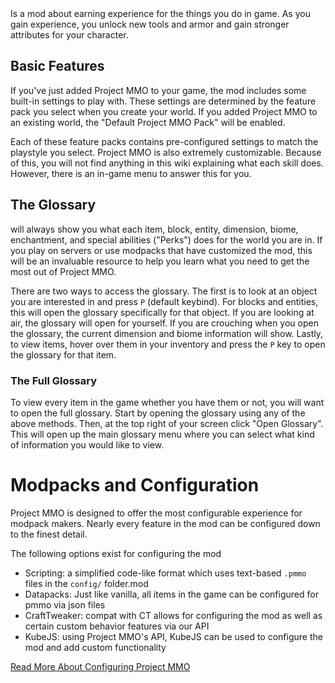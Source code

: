 <Asset location="pmmo:logo" width="50%"/>
Is a mod about earning experience for the things you do in game.  As you gain experience, you unlock new tools and armor and gain stronger attributes for your character.

## Basic Features
If you've just added Project MMO to your game, the mod includes some built-in settings to play with.  These settings are determined by the feature pack you select when you create your world.
<Asset location="pmmo:feature_packs" width="50%"/>
<Callout>If you added Project MMO to an existing world, the "Default Project MMO Pack" will be enabled.</Callout>

Each of these feature packs contains pre-configured settings to match the playstyle you select.  Project MMO is also extremely customizable.  Because of this, you will not find anything in this wiki explaining what each skill does.  However, there is an in-game menu to answer this for you.

## The Glossary
will always show you what each item, block, entity, dimension, biome, enchantment, and special abilities ("Perks") does for the world you are in.  If you play on servers or use modpacks that have customized the mod, this will be an invaluable resource to help you learn what you need to get the most out of Project MMO.

There are two ways to access the glossary.  The first is to look at an object you are interested in and press `P` (default keybind).  For blocks and entities, this will open the glossary specifically for that object.  If you are looking at air, the glossary will open for yourself.   If you are crouching when you open the glossary, the current dimension and biome information will show.  Lastly, to view items, hover over them in your inventory and press the `P` key to open the glossary for that item.

### The Full Glossary
To view every item in the game whether you have them or not, you will want to open the full glossary.  Start by opening the glossary using any of the above methods.  Then, at the top right of your screen click "Open Glossary".  This will open up the main glossary menu where you can select what kind of information you would like to view.

<Asset location="pmmo:glossary" width="50%"/>

# Modpacks and Configuration
Project MMO is designed to offer the most configurable experience for modpack makers.  Nearly every feature in the mod can be configured down to the finest detail.

The following options exist for configuring the mod
- Scripting: a simplified code-like format which uses text-based `.pmmo` files in the `config/` folder.mod
- Datapacks: Just like vanilla, all items in the game can be configured for pmmo via json files
- CraftTweaker: compat with CT allows for configuring the mod as well as certain custom behavior features via our API
- KubeJS: using Project MMO's API, KubeJS can be used to configure the mod and add custom functionality

[Read More About Configuring Project MMO](docs/configuration/config_home)